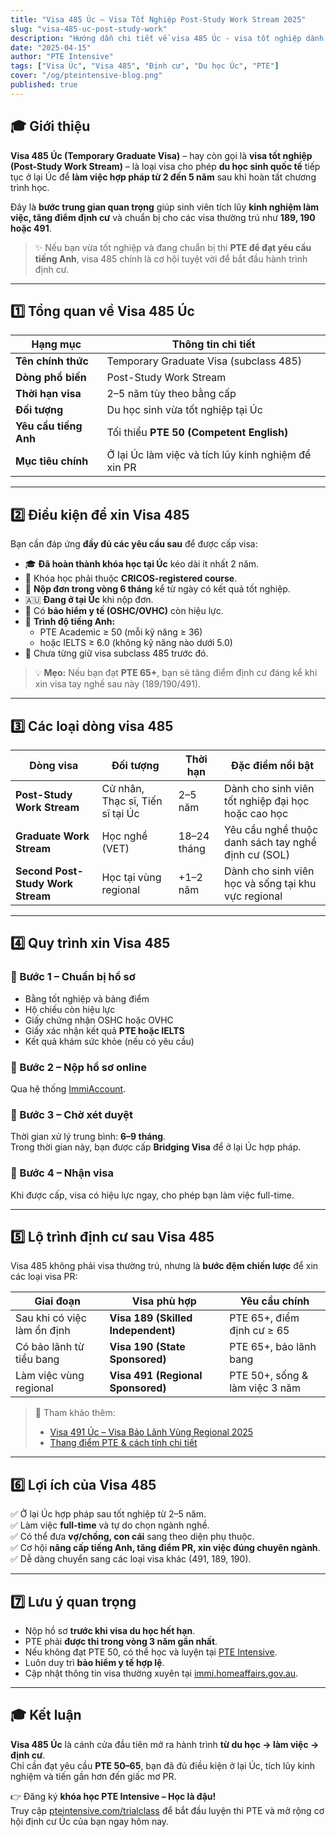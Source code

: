 ```yaml
---
title: "Visa 485 Úc – Visa Tốt Nghiệp Post-Study Work Stream 2025"
slug: "visa-485-uc-post-study-work"
description: "Hướng dẫn chi tiết về visa 485 Úc - visa tốt nghiệp dành cho du học sinh, điều kiện, quy trình xin và lộ trình định cư sau khi có visa 485."
date: "2025-04-15"
author: "PTE Intensive"
tags: ["Visa Úc", "Visa 485", "Định cư", "Du học Úc", "PTE"]
cover: "/og/pteintensive-blog.png"
published: true
---
```


## 🎓 Giới thiệu

**Visa 485 Úc (Temporary Graduate Visa)** – hay còn gọi là **visa tốt nghiệp (Post-Study Work Stream)** – là loại visa cho phép **du học sinh quốc tế** tiếp tục ở lại Úc để **làm việc hợp pháp từ 2 đến 5 năm** sau khi hoàn tất chương trình học.  

Đây là **bước trung gian quan trọng** giúp sinh viên tích lũy **kinh nghiệm làm việc, tăng điểm định cư** và chuẩn bị cho các visa thường trú như **189, 190 hoặc 491**.  

> ✨ Nếu bạn vừa tốt nghiệp và đang chuẩn bị thi **PTE để đạt yêu cầu tiếng Anh**, visa 485 chính là cơ hội tuyệt vời để bắt đầu hành trình định cư.

---

## 1️⃣ Tổng quan về Visa 485 Úc

| Hạng mục | Thông tin chi tiết |
|-----------|--------------------|
| **Tên chính thức** | Temporary Graduate Visa (subclass 485) |
| **Dòng phổ biến** | Post-Study Work Stream |
| **Thời hạn visa** | 2–5 năm tùy theo bằng cấp |
| **Đối tượng** | Du học sinh vừa tốt nghiệp tại Úc |
| **Yêu cầu tiếng Anh** | Tối thiểu **PTE 50 (Competent English)** |
| **Mục tiêu chính** | Ở lại Úc làm việc và tích lũy kinh nghiệm để xin PR |

---

## 2️⃣ Điều kiện để xin Visa 485

Bạn cần đáp ứng **đầy đủ các yêu cầu sau** để được cấp visa:

- 🎓 **Đã hoàn thành khóa học tại Úc** kéo dài ít nhất 2 năm.  
- 🏫 Khóa học phải thuộc **CRICOS-registered course**.  
- 📅 **Nộp đơn trong vòng 6 tháng** kể từ ngày có kết quả tốt nghiệp.  
- 🇦🇺 **Đang ở tại Úc** khi nộp đơn.  
- 📄 Có **bảo hiểm y tế (OSHC/OVHC)** còn hiệu lực.  
- 💬 **Trình độ tiếng Anh:**  
  - PTE Academic ≥ 50 (mỗi kỹ năng ≥ 36)  
  - hoặc IELTS ≥ 6.0 (không kỹ năng nào dưới 5.0)  
- 👤 Chưa từng giữ visa subclass 485 trước đó.  

> 💡 **Mẹo:** Nếu bạn đạt **PTE 65+**, bạn sẽ tăng điểm định cư đáng kể khi xin visa tay nghề sau này (189/190/491).

---

## 3️⃣ Các loại dòng visa 485

| Dòng visa | Đối tượng | Thời hạn | Đặc điểm nổi bật |
|------------|------------|-----------|------------------|
| **Post-Study Work Stream** | Cử nhân, Thạc sĩ, Tiến sĩ tại Úc | 2–5 năm | Dành cho sinh viên tốt nghiệp đại học hoặc cao học |
| **Graduate Work Stream** | Học nghề (VET) | 18–24 tháng | Yêu cầu nghề thuộc danh sách tay nghề định cư (SOL) |
| **Second Post-Study Work Stream** | Học tại vùng regional | +1–2 năm | Dành cho sinh viên học và sống tại khu vực regional |

---

## 4️⃣ Quy trình xin Visa 485

### 🔹 Bước 1 – Chuẩn bị hồ sơ

- Bằng tốt nghiệp và bảng điểm  
- Hộ chiếu còn hiệu lực  
- Giấy chứng nhận OSHC hoặc OVHC  
- Giấy xác nhận kết quả **PTE hoặc IELTS**  
- Kết quả khám sức khỏe (nếu có yêu cầu)

### 🔹 Bước 2 – Nộp hồ sơ online
Qua hệ thống [ImmiAccount](https://online.immi.gov.au/lusc/login).

### 🔹 Bước 3 – Chờ xét duyệt
Thời gian xử lý trung bình: **6–9 tháng**.  
Trong thời gian này, bạn được cấp **Bridging Visa** để ở lại Úc hợp pháp.

### 🔹 Bước 4 – Nhận visa
Khi được cấp, visa có hiệu lực ngay, cho phép bạn làm việc full-time.

---

## 5️⃣ Lộ trình định cư sau Visa 485

Visa 485 không phải visa thường trú, nhưng là **bước đệm chiến lược** để xin các loại visa PR:

| Giai đoạn | Visa phù hợp | Yêu cầu chính |
|------------|---------------|----------------|
| Sau khi có việc làm ổn định | **Visa 189 (Skilled Independent)** | PTE 65+, điểm định cư ≥ 65 |
| Có bảo lãnh từ tiểu bang | **Visa 190 (State Sponsored)** | PTE 65+, bảo lãnh bang |
| Làm việc vùng regional | **Visa 491 (Regional Sponsored)** | PTE 50+, sống & làm việc 3 năm |

> 🔗 Tham khảo thêm:  
> - [Visa 491 Úc – Visa Bảo Lãnh Vùng Regional 2025](/migration/visa/visa-491-uc-regional-sponsored)  
> - [Thang điểm PTE & cách tính chi tiết](/blog/thang-diem-pte-va-cach-tinh)

---

## 6️⃣ Lợi ích của Visa 485

✅ Ở lại Úc hợp pháp sau tốt nghiệp từ 2–5 năm.  
✅ Làm việc **full-time** và tự do chọn ngành nghề.  
✅ Có thể đưa **vợ/chồng, con cái** sang theo diện phụ thuộc.  
✅ Cơ hội **nâng cấp tiếng Anh, tăng điểm PR, xin việc đúng chuyên ngành**.  
✅ Dễ dàng chuyển sang các loại visa khác (491, 189, 190).

---

## 7️⃣ Lưu ý quan trọng

- Nộp hồ sơ **trước khi visa du học hết hạn**.  
- PTE phải **được thi trong vòng 3 năm gần nhất**.  
- Nếu không đạt PTE 50, có thể học và luyện tại [PTE Intensive](https://pteintensive.com).  
- Luôn duy trì **bảo hiểm y tế hợp lệ**.  
- Cập nhật thông tin visa thường xuyên tại [immi.homeaffairs.gov.au](https://immi.homeaffairs.gov.au).

---

## 🎓 Kết luận

**Visa 485 Úc** là cánh cửa đầu tiên mở ra hành trình **từ du học → làm việc → định cư**.  
Chỉ cần đạt yêu cầu **PTE 50–65**, bạn đã đủ điều kiện ở lại Úc, tích lũy kinh nghiệm và tiến gần hơn đến giấc mơ PR.

👉 Đăng ký **khóa học PTE Intensive – Học là đậu!**  
Truy cập [pteintensive.com/trialclass](https://pteintensive.com/trialclass) để bắt đầu luyện thi PTE và mở rộng cơ hội định cư Úc của bạn ngay hôm nay.
